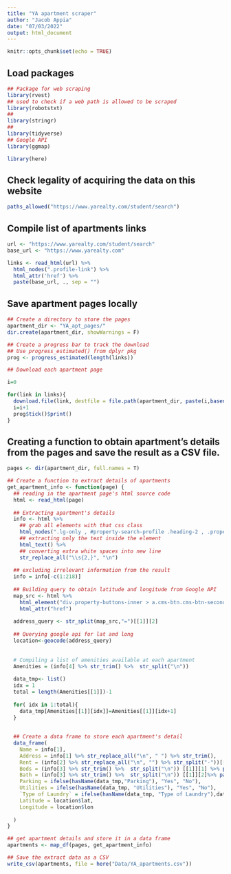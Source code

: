 ```yaml
---
title: "YA apartment scraper"
author: "Jacob Appia"
date: "07/03/2022"
output: html_document
---
```


```r
knitr::opts_chunk$set(echo = TRUE)
```


## Load packages
```r
## Package for web scraping
library(rvest)
## used to check if a web path is allowed to be scraped
library(robotstxt)
## 
library(stringr)
##
library(tidyverse)
## Google API
library(ggmap)

library(here)
```

## Check legality of acquiring the data on this website
```r
paths_allowed("https://www.yarealty.com/student/search")
```

## Compile list of apartments links
```r
url <- "https://www.yarealty.com/student/search"
base_url <- "https://www.yarealty.com"

links <- read_html(url) %>% 
  html_nodes(".profile-link") %>% 
  html_attr('href') %>% 
  paste(base_url, ., sep = "")
```

## Save apartment pages locally
```r
## Create a directory to store the pages
apartment_dir <- "YA_apt_pages/"
dir.create(apartment_dir, showWarnings = F)

## Create a progress bar to track the download
## Use progress_estimated() from dplyr pkg
prog <- progress_estimated(length(links)) 

## Download each apartment page

i=0

for(link in links){
  download.file(link, destfile = file.path(apartment_dir, paste(i,basename(link), sep = "-n-")), quiet = T)
  i=i+1
  prog$tick()$print()
}

```


## Creating a function to obtain apartment's details from the pages and save the result as a CSV file.
```r
pages <- dir(apartment_dir, full.names = T)

## Create a function to extract details of apartments
get_apartment_info <- function(page) {
  ## reading in the apartment page's html source code
  html <- read_html(page)
  
  ## Extracting apartment's details
  info <- html %>% 
    ## grab all elements with that css class
    html_nodes(".lg-only , #property-search-profile .heading-2 , .property-attributes") %>% 
    ## extracting only the text inside the element
    html_text() %>%  
    ## converting extra white spaces into new line
    str_replace_all("\\s{2,}", "\n") 
  
  ## excluding irrelevant information from the result
  info = info[-c(1:218)]
  
  ## Building query to obtain latitude and longitude from Google API
  map_src <- html %>% 
    html_element("div.property-buttons-inner > a.cms-btn.cms-btn-secondary") %>% 
    html_attr("href")
  
  address_query <- str_split(map_src,"=")[[1]][2]
  
  ## Querying google api for lat and long
  location<-geocode(address_query)
  
  
  # Compiling a list of amenities available at each apartment
  Amenities = (info[4] %>% str_trim() %>%  str_split("\n"))
  
  data_tmp<- list()
  idx = 1
  total = length(Amenities[[1]])-1
  
  for( idx in 1:total){
    data_tmp[Amenities[[1]][idx]]=Amenities[[1]][idx+1]
  }
 
  
  ## Create a data frame to store each apartment's detail
  data_frame(
    Name = info[1],
    Address = info[1] %>% str_replace_all("\n", " ") %>% str_trim(),
    Rent = (info[2] %>% str_replace_all("\n", "") %>% str_split("-"))[[1]][1]%>% parse_number(),
    Beds = (info[3] %>% str_trim() %>%  str_split("\n")) [[1]][1] %>% parse_number(),
    Bath = (info[3] %>% str_trim() %>%  str_split("\n")) [[1]][2]%>% parse_number(),
    Parking = ifelse(hasName(data_tmp,"Parking"), "Yes", "No"),
    Utilities = ifelse(hasName(data_tmp, "Utilities"), "Yes", "No"),
    `Type of Laundry` = ifelse(hasName(data_tmp, "Type of Laundry"),data_tmp$`Type of Laundry`, "In-Unit"),
    Latitude = location$lat,
    Longitude = location$lon
    
  ) 
}

## get apartment details and store it in a data frame
apartments <- map_df(pages, get_apartment_info)

## Save the extract data as a CSV
write_csv(apartments, file = here("Data/YA_apartments.csv"))
```


